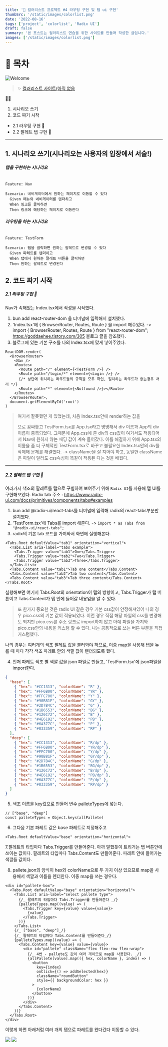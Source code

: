 ```yaml
---
title: '🎉 컬러리스트 프로젝트 #4 라우팅 구현 및 탭 ui 구현'
thumbSrc: '/static/images/colorlist.png'
date: '2022-08-16'
tags: ['project', 'colorlist', 'Radix UI']
draft: false
summary: '본 포스트는 컬러리스트 연습을 위한 사이트를 만들며 작성한 글입니다.'
images: ['/static/images/colorlist.png']
---
```


# 📌 목차

![Welcome](/static/images/colorlist.png)

> ✨ [컬러리스트 사이트(아직 없음](https://www.)

💁🏻

1. 시나리오 쓰기
2. 코드 짜기 시작

- 2.1 라우팅 구현 🥚
- 2.2 팔레트 탭 구현 🥚

---

## 1. 시나리오 쓰기(시나리오는 사용자의 입장에서 서술!)

##### 탭을 구현하는 시나리오

```feature

Feature: Nav

Scenario: 네비게이터에서 원하는 페이지로 이동할 수 있다
  Given 메뉴와 네비게이터를 렌더하고
  When 링크를 클릭하면
  Then 링크에 해당하는 페이지로 이동한다

```

##### 라우팅을 하는 시나리오

```feature

Feature: TestForm

Scenario: 탭을 클릭하면 원하는 팔레트로 변경할 수 있다
  Given 파레트를 렌더하고
  When 탭에서 원하는 팔레트 버튼을 클릭하면
  Then 원하는 팔레트로 변경된다

```

## 2. 코드 짜기 시작

##### 2.1 라우팅 구현 🥚

Nav가 속해있는 Index.tsx에서 작성을 시작했다.

1. bun add react-router-dom 을 터미널에 입력해서 설치했다.
2. 'Index.tsx'에 { BrowserRouter, Routes, Route } 을 import 해주었다.
   -> import { BrowserRouter, Routes, Route } from "react-router-dom"; <ln />
   https://goddaehee.tistory.com/305 블로그 글을 참조했다.
3. 블로그에 있는 기본 구조를 나의 Index.tsx에 맞게 넣어주었다.

```tsx
ReactDOM.render(
  <BrowserRouter>
    <Nav />
    <Routes>
      <Route path="/" element={<TestForm />} />
      <Route path="/login/*" element={<Login />} />
      {/* 상단에 위치하는 라우트들의 규칙을 모두 확인, 일치하는 라우트가 없는경우 처리 */}
      <Route path="*" element={<Notfound />}></Route>
    </Routes>
  </BrowserRouter>,
  document.getElementById('root')
)
```

> 여기서 잘못했던 게 있었는데,
> 처음 Index.tsx안에 render하는 값을 <div className="app">으로 감싸놓고
> TestForm.tsx를 App.tsx라고 명명해서 div 이름과 App의 div 이름이 중복되었다.
> 그때문에 App.css에 준 div의 css값이 여기서도 적용되어서
> Nav에 원하지 않는 패딩 값이 계속 들어갔다.
> 이를 해결하기 위해 App.tsx의 이름을 좀 더 구체적인 TestForm.tsx로 바꾸고
> 불필요한 Index.tsx안의 div를 삭제해 문제를 해결했다.
> -> className을 잘 지어야 하고, 동일한 className은 파일이 달라도
> css속성이 똑같이 적용된 다는 것을 배웠다.

---

##### 2.2 팔레트 탭 구현 🥚

여러가지 색조의 팔레트를 탭으로 구별하여 보여주기 위해<ln />
`Radix UI`를 사용해 탭 UI를 구현해보았다.<ln />
Radix tab 주소 : https://www.radix-ui.com/docs/primitives/components/tabs#examples

1. bun add @radix-ui/react-tabs를 터미널에 입력해 radix의 react-tabs부분만 설치했다.
2. 'TestForm.tsx'에 Tabs를 import 해준다.
   -> `import * as Tabs from "@radix-ui/react-tabs";`
3. radix의 기본 tab 코드를 가져와서 화면에 실행해본다.

```tsx
<Tabs.Root defaultValue="tab1" orientation="vertical">
  <Tabs.List aria-label="tabs example">
    <Tabs.Trigger value="tab1">One</Tabs.Trigger>
    <Tabs.Trigger value="tab2">Two</Tabs.Trigger>
    <Tabs.Trigger value="tab3">Three</Tabs.Trigger>
  </Tabs.List>
  <Tabs.Content value="tab1">Tab one content</Tabs.Content>
  <Tabs.Content value="tab2">Tab two content</Tabs.Content>
  <Tabs.Content value="tab3">Tab three content</Tabs.Content>
</Tabs.Root>
```

실행해보면 여기서 Tabs.Root의 orientation이 탭의 방향이고,<ln/>
Tabs.Trigger가 탭 버튼이고 Tabs.Content가 탭 안에 들어갈 내용임을 알 수 있다.

> 또 한가지 중요한 것은
> radix UI 같은 경우 기본 css값이 안정해져있어
> 나의 경우 pico.css의 기본 값이 적용되었다.
> 이런 경우 직접 해당 파일의 css를 변경해도 되지만
> pico.css를 주소 링크로 import하지 않고 아예 파일을 가져와 pico.css안의 내용을 커스텀 할 수 있다.
> 나는 공통적으로 쓰는 버튼 부분을 직접 커스텀했다.

나의 경우는 여러개의 색조 팔레트 값을 불러와야 하므로,<ln/>
이중 map을 사용해 탭을 누를 때 마다 각각 색조 파레트 안의 색깔 값이 렌더되도록 했다.

4. 먼저 파레트 색조 별 색깔 값을 json 파일로 만들고, 'TestForm.tsx'에 json파일을 import한다.

```json
{
  "base": [
    { "hex": "#CC1313", "colorName": "R" },
    { "hex": "#FF6B00", "colorName": "YR" },
    { "hex": "#FFC700", "colorName": "Y" },
    { "hex": "#90B81F", "colorName": "GY" },
    { "hex": "#2D7B4C", "colorName": "G" },
    { "hex": "#1B6553", "colorName": "BG" },
    { "hex": "#126C72", "colorName": "B" },
    { "hex": "#4E6192", "colorName": "PB" },
    { "hex": "#6A377C", "colorName": "P" },
    { "hex": "#833359", "colorName": "RP" }
  ],
  "deep": [
    { "hex": "#CC1313", "colorName": "R/dp" },
    { "hex": "#FF6B00", "colorName": "YR/dp" },
    { "hex": "#FFC700", "colorName": "Y/dp" },
    { "hex": "#90B81F", "colorName": "GY/dp" },
    { "hex": "#2D7B4C", "colorName": "G/dp" },
    { "hex": "#1B6553", "colorName": "BG/dp" },
    { "hex": "#126C72", "colorName": "B/dp" },
    { "hex": "#4E6192", "colorName": "PB/dp" },
    { "hex": "#6A377C", "colorName": "P/dp" },
    { "hex": "#833359", "colorName": "RP/dp" }
  ]
}
```

5. 색조 이름을 key값으로 만들어 변수 palleteTypes에 넣는다.

```tsx
// ["base", "deep"]
const palleteTypes = Object.keys(allPallete)
```

6. 그다음 기본 파레트 값은 base 파레트로 지정해주고

```tsx
<Tabs.Root defaultValue="base" orientation="horizontal">
```

7.팔레트의 타입마다 Tabs.Trigger를 만들어준다. 아까 말했듯이 트리거는 탭 버튼안에 쓰이는 값이다. <ln />
팔레트의 타입마다 Tabs.Content도 만들어준다. 파레트 안에 들어가는 색깔들 값이다.

8. pallete.json의 양식이 hex와 colorName으로 두 가지 이상 있으므로 map을 사용해서 색깔과 이름을 렌더한다.
   이중 map을 쓰는 경우다.

```tsx
<div id="pallete-box">
  <Tabs.Root defaultValue="base" orientation="horizontal">
    <Tabs.List aria-label="select pallete type">
      {/_ 팔레트의 타입마다 Tabs.Trigger를 만들어준다 _/}
      {palleteTypes.map((value) => (
        <Tabs.Trigger key={value} value={value}>
          {value}
        </Tabs.Trigger>
      ))}
    </Tabs.List>
    {/_ ["base", "deep"]_/}
    {/_ 팔레트의 타입마다 Tabs.Content를 만들어준다_/}
    {palleteTypes.map((value) => (
      <Tabs.Content key={value} value={value}>
        <div id="pallete" className="flex flex-row flex-wrap">
          {/_ 4번 - pallete도 값이 여러 개이므로 map을 사용한다. _/}
          {allPallete[value].map(({ hex, colorName }, index) => (
            <button
              key={index}
              onClick={() => addSelected(hex)}
              className="roundButton"
              style={{ backgroundColor: hex }}
            >
              {colorName}
            </button>
          ))}
        </div>
      </Tabs.Content>
    ))}
  </Tabs.Root>
</div>
```

이렇게 하면 아래처럼 여러 개의 탭으로 파레트를 왔다갔다 이동할 수 있다.

![](/Users/lisyongsyong/repository/blog/public/static/images/basePallete.png)
![](/Users/lisyongsyong/repository/blog/public/static/images/deepPallete.png)
